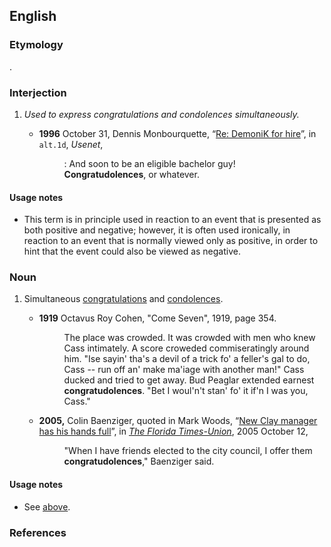 {{rfv|neologism with little uptake}}
==English==

===Etymology===
{{blend|congratulations|condolences}}.

{{warn|neologism}}

===Interjection===
{{en-intj}}

# {{jocular}} ''Used to express congratulations and condolences simultaneously.''
#* '''1996''' October 31, Dennis Monbourquette, “[http://groups.google.com/group/alt.1d/msg/381e3181c8484213 Re: DemoniK for hire]”, in <tt>alt.1d</tt>, ''Usenet'',
#*: &#x3A; And soon to be an eligible bachelor guy!
#*: '''Congratudolences''', or whatever. 

====Usage notes====
* This term is in principle used in reaction to an event that is presented as both positive and negative; however, it is often used ironically, in reaction to an event that is normally viewed only as positive, in order to hint that the event could also be viewed as negative.

===Noun===
{{infl|en|noun}} {{pluralonly}}

# {{jocular}} Simultaneous [[congratulations]] and [[condolences]].
#* '''1919'''  Octavus Roy Cohen, "Come Seven", 1919, page 354.
#*: The place was crowded.  It was crowded with men who knew Cass intimately.  A score croweded commiseratingly around him.  "Ise sayin' tha's a devil of a trick fo' a feller's gal to do, Cass -- run off an' make ma'iage with another man!"  Cass ducked and tried to get away.  Bud Peaglar extended earnest '''congratudolences'''. "Bet I woul'n't stan' fo' it if'n I was you, Cass."
#* '''2005,''' Colin Baenziger, quoted in Mark Woods, “[http://www.jacksonville.com/tu-online/stories/101205/woo_20007250.shtml New Clay manager has his hands full]”, in ''[[w:The Florida Times-Union|The Florida Times-Union]]'', 2005 October 12,
#*: "When I have friends elected to the city council, I offer them '''congratudolences'''," Baenziger said.

====Usage notes====
* See [[#Usage notes 1|above]].

===References===
<references />